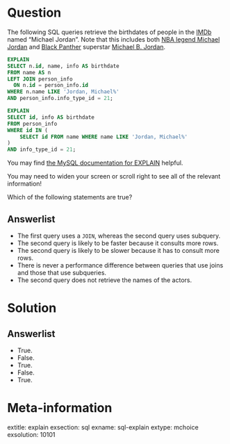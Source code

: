 Question
========

The following SQL queries retrieve the birthdates of people in the [IMDb](https://en.wikipedia.org/wiki/IMDb) named "Michael Jordan". 
Note that this includes both [NBA legend Michael Jordan](https://en.wikipedia.org/wiki/Michael_Jordan) and [Black Panther](https://en.wikipedia.org/wiki/Black_Panther_(film)) superstar [Michael B. Jordan](https://en.wikipedia.org/wiki/Michael_B._Jordan). 

```sql
EXPLAIN
SELECT n.id, name, info AS birthdate
FROM name AS n
LEFT JOIN person_info 
  ON n.id = person_info.id
WHERE n.name LIKE 'Jordan, Michael%'
AND person_info.info_type_id = 21;
```

```sql
EXPLAIN
SELECT id, info AS birthdate
FROM person_info 
WHERE id IN (
	SELECT id FROM name WHERE name LIKE 'Jordan, Michael%'
)
AND info_type_id = 21;
```

You may find [the MySQL documentation for EXPLAIN](https://dev.mysql.com/doc/refman/8.0/en/explain-output.html#explain-join-types) helpful. 

You may need to widen your screen or scroll right to see all of the relevant information!

Which of the following statements are true?  

Answerlist
----------
* The first query uses a `JOIN`, whereas the second query uses subquery.
* The second query is likely to be faster because it consults more rows. 
* The second query is likely to be slower because it has to consult more rows. 
* There is never a performance difference between queries that use joins and those that use subqueries. 
* The second query does not retrieve the names of the actors. 


Solution
========

Answerlist
----------
* True.
* False.
* True.
* False. 
* True. 

Meta-information
================
extitle: explain
exsection: sql
exname: sql-explain
extype: mchoice
exsolution: 10101
